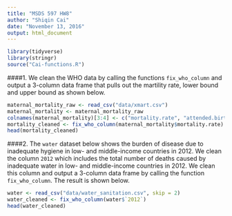 ```yaml
---
title: "MSDS 597 HW8"
author: "Shiqin Cai"
date: "November 13, 2016"
output: html_document
---
```


```r
library(tidyverse)
library(stringr)
source("Cai-functions.R")
```


####1. We clean the WHO data by calling the functions `fix_who_column` and output a 3-column data frame that pulls out the martility rate, lower bound and upper bound as shown below.

```r
maternal_mortality_raw <- read_csv("data/xmart.csv")
maternal_mortality <- maternal_mortality_raw
colnames(maternal_mortality)[3:4] <- c("mortality.rate", "attended.births")
mortality_cleaned <- fix_who_column(maternal_mortality$mortality.rate)
head(mortality_cleaned)
```


####2. The `water` dataset below shows the burden of disease due to inadequate hygiene in low- and middle-income countries in 2012. We clean the column `2012` which includes the total number of deaths caused by inadequate water in low- and middle-income countries in 2012. We clean this column and output a 3-column data frame by calling the function `fix_who_column`. The result is shown below.

```r
water <- read_csv("data/water_sanitation.csv", skip = 2)
water_cleaned <- fix_who_column(water$`2012`)
head(water_cleaned)
```


